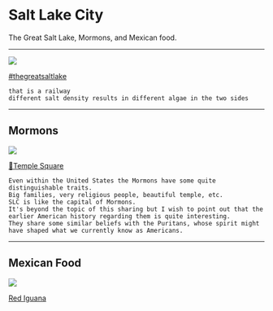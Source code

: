 
# Salt Lake City

The Great Salt Lake, Mormons, and Mexican food.

---

![](https://instagram.fsin2-1.fna.fbcdn.net/vp/6910c1cdbe409180c2ce2c40063647b3/5C2BF4A7/t51.2885-15/e35/12081250_784721158324243_265541218_n.jpg)

[#thegreatsaltlake](https://www.instagram.com/explore/tags/thegreatsaltlake/)

```notes
that is a railway
different salt density results in different algae in the two sides
```

---

## Mormons

![](https://instagram.fsin2-1.fna.fbcdn.net/vp/6bafd1f52216c9b819bb4847fbb1fcf9/5C2DB771/t51.2885-15/e35/38804555_446819435829135_466446569470689280_n.jpg)

[📍Temple Square](https://www.instagram.com/explore/locations/2328/temple-square/)

```notes
Even within the United States the Mormons have some quite distinguishable traits.
Big families, very religious people, beautiful temple, etc.
SLC is like the capital of Mormons.
It's beyond the topic of this sharing but I wish to point out that the earlier American history regarding them is quite interesting. 
They share some similar beliefs with the Puritans, whose spirit might have shaped what we currently know as Americans.
```

---

## Mexican Food

![](https://lh3.googleusercontent.com/K5JLeqGGcc8cirZDncPc25dsussklAnKYL4ajJXWzwWVguCtSdDuKkO7XDy0O5Bi0Sk_kyiHZ0neq37z6JYAgDBvlul7OVHpyqsqBSeX2hYSfdcxFKqOguGQ-REXaoTfJdJBwFa5dqyItCVUlLAG4jei2UvrIFIskuwSRof-yDmfeaktTnp5xGS-RKCNCHGKZGcJaxWkjIEXDE9dHO02GULDm3XlUNyE2Js6QvM1hmqID4is56KDvmtQuhzUMPlahze8j1ztf96INubAhyldbjhf36Rh7LFT3L-t-7NHPvid9Obi6_rKE8bww3FfyaEuGkUoUODBsUhxfu3xTSCImdeJ5HlO4ZxPm3G8T0VbQ0EkVJvIsu6vAoOOOZn2bhe3XMuadGARyL4mbgGG0ShFi411YcdOKlGFCiz81Afxsw4SckLAy8OGWh5J7F6idsRxLB0qSVr-kmqsk1jcOZcAdvjZI7JYa7JYcbcIs3pZq7IgM3lPX_Zx99uNnjwP8XjettlGUSCv2aGFcjjBdGqYhs7dLDJcmvr6ljdM-j8d-Ss5ZOc6n1LPcaKb1p0gGNzImov6wqs3H3iImYfQyYRYzxbY2f0ZLgCw_PK-iGlB2jSXSbn-EMwnkxM7eZNGSKY=w1086-h724-no)

[Red Iguana](https://www.instagram.com/explore/locations/271068/red-iguana-restaurant/)
